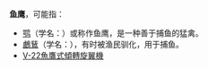 '''鱼鹰'''，可能指：

*[[鹗|鹗]]（学名：{{lang|la|''Pandion haliaetus''}}）或称作鱼鹰，是一种善于捕鱼的猛禽。
*[[鸕鶿|鸕鶿]]（学名：{{lang|la|''Phalacrocoracidae''}}），有时被渔民驯化，用于捕鱼。
*[[V-22魚鷹式傾轉旋翼機|V-22魚鷹式傾轉旋翼機]]

{{disambig|Cat=二字消歧义}}